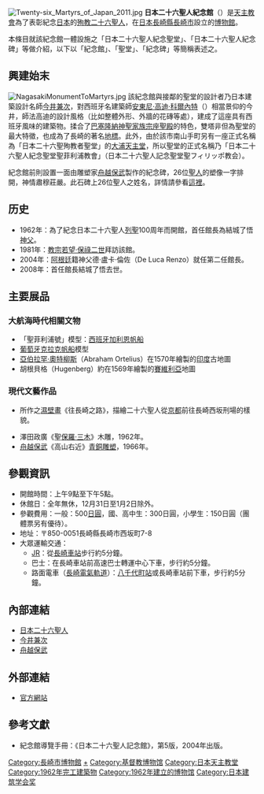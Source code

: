 [[File:Twenty-six_Martyrs_of_Japan_2011.jpg|thumb]]
'''日本二十六聖人紀念館'''（{{jpn|j=日本二十六聖人記念館|hg=にほんにじゅうろくせいじんきねんかん}}）是[[天主教會|天主教會]]為了表彰紀念[[日本|日本]]的[[日本二十六聖人|殉教二十六聖人]]，在[[日本|日本]][[長崎縣|長崎縣]][[長崎市|長崎市]]設立的[[博物館|博物館]]。

本條目就該紀念館一體設施之「日本二十六聖人紀念聖堂」、「日本二十六聖人紀念碑」等做介紹，以下以「紀念館」、「聖堂」、「紀念碑」等簡稱表述之。

== 興建始末 ==
[[File:NagasakiMonumentToMartyrs.jpg|thumb]]
該紀念館與接鄰的聖堂的設計者乃日本建築設計名師[[今井兼次|今井兼次]]，對西班牙名建築師[[安東尼·高迪|安東尼·高迪·科爾內特]]（{{lang-ca|Antoni Gaudí i Cornet}}）相當景仰的今井，師法高迪的設計風格（比如整體外形、外牆的花磚等處），建成了這座具有西班牙風味的建築物。揉合了[[巴塞隆納|巴塞隆納]][[聖家堂|神聖家族宗座聖殿]]的特色，雙塔非但為聖堂的最大特徵，也成為了長崎的著名[[地標|地標]]。此外，由於該市南山手町另有一座正式名稱為「日本二十六聖殉教者聖堂」的[[大浦天主堂|大浦天主堂]]，所以聖堂的正式名稱乃「日本二十六聖人紀念聖堂聖菲利浦教會」（{{ja}}日本二十六聖人記念聖堂聖フィリッポ教会）。

紀念館前則設置一面由雕塑家[[舟越保武|舟越保武]]製作的紀念碑，26位[[聖人|聖人]]的塑像一字排開，神情肅穆莊嚴。此石碑上26位聖人之姓名，詳情請參看[[日本二十六聖人#二十六聖人之姓名|這裡]]。

== 历史 ==
* 1962年：為了紀念日本二十六聖人[[基督教聖人|列聖]]100周年而開館，首任館長為結城了悟[[神父|神父]]。
* 1981年：[[教宗|教宗]][[若望·保祿二世|若望·保祿二世]]拜訪該館。
* 2004年：[[阿根廷|阿根廷]]籍神父德·盧卡·倫佐（{{es}}De Luca Renzo）就任第二任館長。
* 2008年：首任館長結城了悟去世。

== 主要展品 ==
=== 大航海時代相關文物 ===
* 「聖菲利浦號」模型：[[西班牙|西班牙]][[加利恩帆船|加利恩帆船]]
* [[葡萄牙|葡萄牙]][[克拉克帆船|克拉克帆船]]模型
* [[亞伯拉罕·奧特柳斯|亞伯拉罕·奧特柳斯]]（Abraham Ortelius）在1570年繪製的[[印度|印度]]古地圖
* 胡根貝格（Hugenberg）約在1569年繪製的[[賽維利亞|賽維利亞]]地圖

=== 現代文藝作品 ===
* {{link-ja|長谷川路可|長谷川路可}}所作之[[濕壁畫|濕壁畫]]《往長崎之路》，描繪二十六聖人從[[京都市|京都]]前往長崎西坂刑場的樣貌。
* 澤田政廣《聖[[保羅·三木|保羅·三木]]》木雕，1962年。
* [[舟越保武|舟越保武]]《高山右近》[[青銅|青銅]][[雕塑|雕塑]]，1966年。

== 參觀資訊 ==
* 開館時間：上午9點至下午5點。
* 休館日：全年無休，12月31日至1月2日除外。
* 參觀費用：一般：500[[日圓|日圓]]，國、高中生：300日圓，小學生：150日圓（團體票另有優待）。
* 地址：〒850-0051長崎縣長崎市西坂町7-8
* 大眾運輸交通：
** [[JR|JR]]：從[[長崎站|長崎車站]]步行約5分鐘。
** 巴士：在長崎車站前高速巴士轉運中心下車，步行約5分鐘。
** 路面電車（[[長崎電氣軌道|長崎電氣軌道]]）：[[八千代町站|八千代町站]]或長崎車站前下車，步行約5分鐘。

== 內部連結 ==
* [[日本二十六聖人|日本二十六聖人]]
* [[今井兼次|今井兼次]]
* [[舟越保武|舟越保武]]

== 外部連結 ==
* {{ja}}[http://www.26martyrs.com/ 官方網站] {{Wayback|url=http://www.26martyrs.com/ |date=20210220142415 }}

== 參考文獻 ==
* {{ja}}紀念館導覽手冊：《日本二十六聖人記念館》，第5版，2004年出版。
{{Reflist}}
{{coord|32|45|16.94|N|129|52|18.21|E|region:JP_type:landmark|display=title}}

[[Category:長崎市博物館|Category:長崎市博物館]]
[[Category:吉利支丹|+]]
[[Category:基督教博物馆|Category:基督教博物馆]]
[[Category:日本天主教堂|Category:日本天主教堂]]
[[Category:1962年完工建築物|Category:1962年完工建築物]]
[[Category:1962年建立的博物馆|Category:1962年建立的博物馆]]
[[Category:日本建筑学会奖|Category:日本建筑学会奖]]